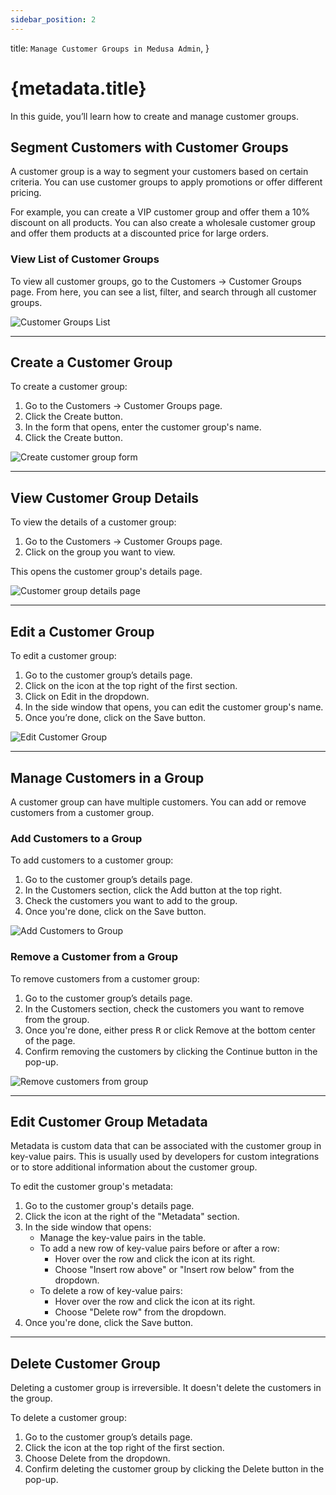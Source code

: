 ```yaml
---
sidebar_position: 2
---
```



  title: `Manage Customer Groups in Medusa Admin`,
}

# {metadata.title}

In this guide, you’ll learn how to create and manage customer groups.

## Segment Customers with Customer Groups

A customer group is a way to segment your customers based on certain criteria. You can use customer groups to apply promotions or offer different pricing.

For example, you can create a VIP customer group and offer them a 10% discount on all products. You can also create a wholesale customer group and offer them products at a discounted price for large orders.

### View List of Customer Groups

To view all customer groups, go to the Customers → Customer Groups page. From here, you can see a list, filter, and search through all customer groups.

![Customer Groups List](https://res.cloudinary.com/dza7lstvk/image/upload/v1739888390/User%20Guide/Screenshot_2025-02-18_at_4.19.35_PM_rhhfpx.png)

---

## Create a Customer Group

To create a customer group:

1. Go to the Customers → Customer Groups page.
2. Click the Create button.
3. In the form that opens, enter the customer group's name.
4. Click the Create button.

![Create customer group form](https://res.cloudinary.com/dza7lstvk/image/upload/v1739888496/User%20Guide/Screenshot_2025-02-18_at_4.21.18_PM_xzuzxp.png)

---

## View Customer Group Details

To view the details of a customer group:

1. Go to the Customers → Customer Groups page.
2. Click on the group you want to view.

This opens the customer group's details page.

![Customer group details page](https://res.cloudinary.com/dza7lstvk/image/upload/v1739888618/User%20Guide/Screenshot_2025-02-18_at_4.23.15_PM_g6mzpc.png)

---

## Edit a Customer Group

To edit a customer group:

1. Go to the customer group’s details page.
2. Click on the <InlineIcon Icon={EllipsisHorizontal} alt="three-dots" /> icon at the top right of the first section.
3. Click on Edit in the dropdown.
4. In the side window that opens, you can edit the customer group's name.
5. Once you’re done, click on the Save button.

![Edit Customer Group](https://res.cloudinary.com/dza7lstvk/image/upload/v1739888705/User%20Guide/Screenshot_2025-02-18_at_4.24.50_PM_qex5xs.png)

---

## Manage Customers in a Group

A customer group can have multiple customers. You can add or remove customers from a customer group.

### Add Customers to a Group

To add customers to a customer group:

1. Go to the customer group’s details page.
2. In the Customers section, click the Add button at the top right.
3. Check the customers you want to add to the group.
4. Once you're done, click on the Save button.

![Add Customers to Group](https://res.cloudinary.com/dza7lstvk/image/upload/v1739888804/User%20Guide/Screenshot_2025-02-18_at_4.26.31_PM_oxfcva.png)

### Remove a Customer from a Group

To remove customers from a customer group:

1. Go to the customer group’s details page.
2. In the Customers section, check the customers you want to remove from the group.
3. Once you're done, either press <Kbd>R</Kbd> or click Remove at the bottom center of the page.
4. Confirm removing the customers by clicking the Continue button in the pop-up.

![Remove customers from group](https://res.cloudinary.com/dza7lstvk/image/upload/v1739888876/User%20Guide/Screenshot_2025-02-18_at_4.27.42_PM_tghdqi.png)

---

## Edit Customer Group Metadata

Metadata is custom data that can be associated with the customer group in key-value pairs. This is usually used by developers for custom integrations or to store additional information about the customer group.

To edit the customer group's metadata:

1. Go to the customer group's details page.
2. Click the <InlineIcon Icon={ArrowUpRightOnBox} alt="arrow" /> icon at the right of the "Metadata" section.
3. In the side window that opens:
    - Manage the key-value pairs in the table.
    - To add a new row of key-value pairs before or after a row:
        - Hover over the row and click the <InlineIcon Icon={EllipsisVertical} alt="three-dots" /> icon at its right.
        - Choose "Insert row above" or "Insert row below" from the dropdown.
    - To delete a row of key-value pairs:
        - Hover over the row and click the <InlineIcon Icon={EllipsisVertical} alt="three-dots" /> icon at its right.
        - Choose "Delete row" from the dropdown.
4. Once you're done, click the Save button.

---

## Delete Customer Group

<Note type="warning">

Deleting a customer group is irreversible. It doesn't delete the customers in the group.

</Note>

To delete a customer group:

1. Go to the customer group’s details page.
2. Click the <InlineIcon Icon={EllipsisHorizontal} alt="three-dots" /> icon at the top right of the first section.
3. Choose Delete from the dropdown.
4. Confirm deleting the customer group by clicking the Delete button in the pop-up.
